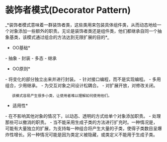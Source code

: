 = 装饰者模式(Decorator Pattern) =
_*装饰者模式意味着一群装饰者类，这些类用来包装具体组件类，从而动态地给一个对象添加一些额外的职责。无论是装饰者类还是组件类，他们都继承自同一个抽象基类，该模式通过组合的方法达到无限扩展的目的*_

{{http:pic/decrator.png}}

*OO基础*
- 抽象
- 封装
- 多态
- 继承

*OO原则*
- 将变化的部分独立出来并进行封装。
- 针对接口编程，而不是实现编程。
- 多用组合，少用继承。
- 为交互对象之间设计松耦合。
- 对扩展开放，对修改关闭。

    该模式容易产生很多小类，让使用者难以理解如何使用他们。

*适用性*
- 在不影响其他对象的情况下，以动态、透明的方式给单个对象添加职责。
- 处理那些可以撤消的职责。
- 当不能采用生成子类的方法进行扩充时。一种情况是，可能有大量独立的扩展，为支持每一种组合将产生大量的子类，使得子类数目呈爆炸性增长。另一种情况可能是因为类定义被隐藏，或类定义不能用于生成子类。

